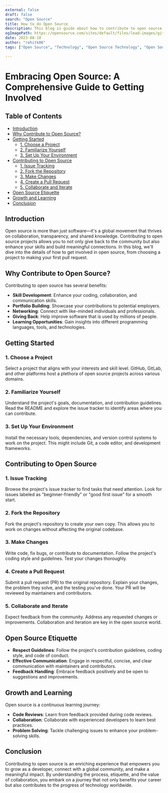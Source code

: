 ```yaml
---
external: false
draft: false
search: "Open Source"
title: How to do Open Source 
description: This blog is guide about how to contribute to open source using github
ogImagePath: https://opensource.com/sites/default/files/lead-images/github-universe.jpg
date: 2023-08-10
author: "rohitk06"
tags: ["Open Source", "Technology", "Open Source Technology", "Open Source Software", "Open Source Projects", "Open Source Definition", "Open Source Licenses", "Open Source Technology Advantages", "Open Source Technology Benefits", "Open Source Technology Differences", "Open Source Technology vs Closed Source", "Open Source Technology Beyond Software", "Open Data", "Open Hardware", "Open Educational Resources"]

---
```


# Embracing Open Source: A Comprehensive Guide to Getting Involved


## Table of Contents

- [Introduction](#introduction)
- [Why Contribute to Open Source?](#why-contribute-to-open-source)
- [Getting Started](#getting-started)
  - [1. Choose a Project](#1-choose-a-project)
  - [2. Familiarize Yourself](#2-familiarize-yourself)
  - [3. Set Up Your Environment](#3-set-up-your-environment)
- [Contributing to Open Source](#contributing-to-open-source)
  - [1. Issue Tracking](#1-issue-tracking)
  - [2. Fork the Repository](#2-fork-the-repository)
  - [3. Make Changes](#3-make-changes)
  - [4. Create a Pull Request](#4-create-a-pull-request)
  - [5. Collaborate and Iterate](#5-collaborate-and-iterate)
- [Open Source Etiquette](#open-source-etiquette)
- [Growth and Learning](#growth-and-learning)
- [Conclusion](#conclusion)

## Introduction

Open source is more than just software—it's a global movement that thrives on collaboration, transparency, and shared knowledge. Contributing to open source projects allows you to not only give back to the community but also enhance your skills and build meaningful connections. In this blog, we'll dive into the details of how to get involved in open source, from choosing a project to making your first pull request.

## Why Contribute to Open Source?

Contributing to open source has several benefits:
- **Skill Development**: Enhance your coding, collaboration, and communication skills.
- **Portfolio Building**: Showcase your contributions to potential employers.
- **Networking**: Connect with like-minded individuals and professionals.
- **Giving Back**: Help improve software that is used by millions of people.
- **Learning Opportunities**: Gain insights into different programming languages, tools, and technologies.

## Getting Started

### 1. Choose a Project

Select a project that aligns with your interests and skill level. GitHub, GitLab, and other platforms host a plethora of open source projects across various domains.

### 2. Familiarize Yourself

Understand the project's goals, documentation, and contribution guidelines. Read the README and explore the issue tracker to identify areas where you can contribute.

### 3. Set Up Your Environment

Install the necessary tools, dependencies, and version control systems to work on the project. This might include Git, a code editor, and development frameworks.

## Contributing to Open Source

### 1. Issue Tracking

Browse the project's issue tracker to find tasks that need attention. Look for issues labeled as "beginner-friendly" or "good first issue" for a smooth start.

### 2. Fork the Repository

Fork the project's repository to create your own copy. This allows you to work on changes without affecting the original codebase.

### 3. Make Changes

Write code, fix bugs, or contribute to documentation. Follow the project's coding style and guidelines. Test your changes thoroughly.

### 4. Create a Pull Request

Submit a pull request (PR) to the original repository. Explain your changes, the problem they solve, and the testing you've done. Your PR will be reviewed by maintainers and contributors.

### 5. Collaborate and Iterate

Expect feedback from the community. Address any requested changes or improvements. Collaboration and iteration are key in the open source world.

## Open Source Etiquette

- **Respect Guidelines**: Follow the project's contribution guidelines, coding style, and code of conduct.
- **Effective Communication**: Engage in respectful, concise, and clear communication with maintainers and contributors.
- **Feedback Handling**: Embrace feedback positively and be open to suggestions and improvements.

## Growth and Learning

Open source is a continuous learning journey:
- **Code Reviews**: Learn from feedback provided during code reviews.
- **Collaboration**: Collaborate with experienced developers to learn best practices.
- **Problem Solving**: Tackle challenging issues to enhance your problem-solving skills.

## Conclusion

Contributing to open source is an enriching experience that empowers you to grow as a developer, connect with a global community, and make a meaningful impact. By understanding the process, etiquette, and the value of collaboration, you embark on a journey that not only benefits your career but also contributes to the progress of technology worldwide.

